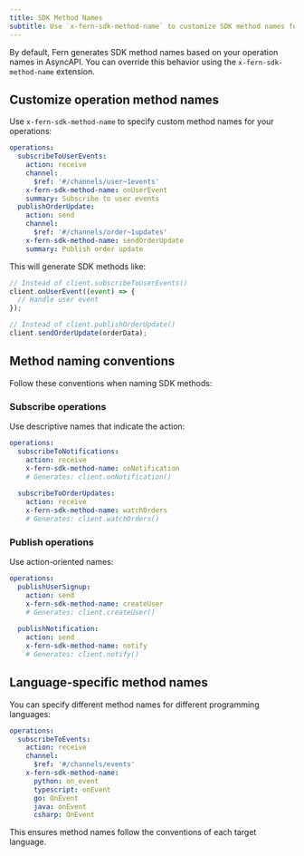 ```yaml
---
title: SDK Method Names
subtitle: Use `x-fern-sdk-method-name` to customize SDK method names for operations
---
```


By default, Fern generates SDK method names based on your operation names in AsyncAPI. You can override this behavior using the `x-fern-sdk-method-name` extension.

## Customize operation method names

Use `x-fern-sdk-method-name` to specify custom method names for your operations:

```yaml title="asyncapi.yml" {6-7, 13-14}
operations:
  subscribeToUserEvents:
    action: receive
    channel:
      $ref: '#/channels/user~1events'
    x-fern-sdk-method-name: onUserEvent
    summary: Subscribe to user events
  publishOrderUpdate:
    action: send
    channel:
      $ref: '#/channels/order~1updates'
    x-fern-sdk-method-name: sendOrderUpdate
    summary: Publish order update
```

This will generate SDK methods like:

```typescript
// Instead of client.subscribeToUserEvents()
client.onUserEvent((event) => {
  // Handle user event
});

// Instead of client.publishOrderUpdate()
client.sendOrderUpdate(orderData);
```

## Method naming conventions

Follow these conventions when naming SDK methods:

### Subscribe operations
Use descriptive names that indicate the action:

```yaml title="asyncapi.yml" {4-5}
operations:
  subscribeToNotifications:
    action: receive
    x-fern-sdk-method-name: onNotification
    # Generates: client.onNotification()
    
  subscribeToOrderUpdates:
    action: receive
    x-fern-sdk-method-name: watchOrders
    # Generates: client.watchOrders()
```

### Publish operations
Use action-oriented names:

```yaml title="asyncapi.yml" {4-5}
operations:
  publishUserSignup:
    action: send
    x-fern-sdk-method-name: createUser
    # Generates: client.createUser()
    
  publishNotification:
    action: send
    x-fern-sdk-method-name: notify
    # Generates: client.notify()
```

## Language-specific method names

You can specify different method names for different programming languages:

```yaml title="asyncapi.yml" {6-11}
operations:
  subscribeToEvents:
    action: receive
    channel:
      $ref: '#/channels/events'
    x-fern-sdk-method-name:
      python: on_event
      typescript: onEvent
      go: OnEvent
      java: onEvent
      csharp: OnEvent
```

This ensures method names follow the conventions of each target language. 